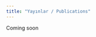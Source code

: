 ---
title: "Yayınlar / Publications"
---
  
<div style="text-align: justify"> Coming soon </div>
